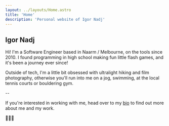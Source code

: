 ```yaml
---
layout: ../layouts/Home.astro
title: 'Home'
description: 'Personal website of Igor Nadj'
---
```



<PhotoOfMe />

## Igor Nadj



Hi! I'm a Software Engineer based in Naarm / Melbourne, on the tools since 2010. I found programming in high school making fun little flash games, and it's been a journey ever since!

Outside of tech, I'm a little bit obsessed with ultralight hiking and film photography, otherwise you'll run into me on a jog, swimming, at the local tennis courts or bouldering gym. 

--

If you're interested in working with me, head over to my <a href="/bio">bio</a> to find out more about me and my work.

🗻👨‍🎨


